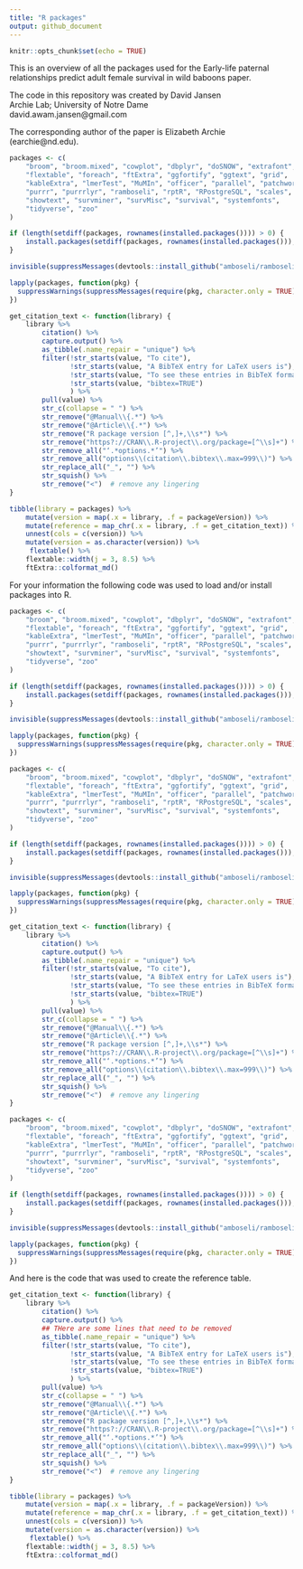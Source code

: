 ```yaml
---
title: "R packages"
output: github_document
---
```


```r
knitr::opts_chunk$set(echo = TRUE)
```

This is an overview of all the packages used for the Early-life paternal relationships predict adult female survival in wild baboons paper.

The code in this repository was created by David Jansen  
Archie Lab; University of Notre Dame  
david.awam.jansen@gmail.com  

The corresponding author of the paper is Elizabeth Archie (earchie@nd.edu).


```r
packages <- c(
    "broom", "broom.mixed", "cowplot", "dbplyr", "doSNOW", "extrafont", 
    "flextable", "foreach", "ftExtra", "ggfortify", "ggtext", "grid", 
    "kableExtra", "lmerTest", "MuMIn", "officer", "parallel", "patchwork", 
    "purrr", "purrrlyr", "ramboseli", "rptR", "RPostgreSQL", "scales", 
    "showtext", "survminer", "survMisc", "survival", "systemfonts", 
    "tidyverse", "zoo"
)

if (length(setdiff(packages, rownames(installed.packages()))) > 0) {
    install.packages(setdiff(packages, rownames(installed.packages())), dependencies = TRUE)
}

invisible(suppressMessages(devtools::install_github("amboseli/ramboseli")))

lapply(packages, function(pkg) {
  suppressWarnings(suppressMessages(require(pkg, character.only = TRUE)))
})
```

```r
get_citation_text <- function(library) {
    library %>%
        citation() %>%
        capture.output() %>%
        as_tibble(.name_repair = "unique") %>%
        filter(!str_starts(value, "To cite"),
               !str_starts(value, "A BibTeX entry for LaTeX users is"),
               !str_starts(value, "To see these entries in BibTeX format"),
               !str_starts(value, "bibtex=TRUE")
               ) %>%
        pull(value) %>%
        str_c(collapse = " ") %>%
        str_remove("@Manual\\{.*") %>%
        str_remove("@Article\\{.*") %>%
        str_remove("R package version [^,]+,\\s*") %>%
        str_remove("https?://CRAN\\.R-project\\.org/package=[^\\s]+") %>%
        str_remove_all("‘.*options.*’") %>%
        str_remove_all("options\\(citation\\.bibtex\\.max=999\\)") %>%
        str_replace_all("_", "") %>%
        str_squish() %>%
        str_remove("<")  # remove any lingering
}
```

```r
tibble(library = packages) %>%
    mutate(version = map(.x = library, .f = packageVersion)) %>%
    mutate(reference = map_chr(.x = library, .f = get_citation_text)) %>%
    unnest(cols = c(version)) %>%
    mutate(version = as.character(version)) %>% 
     flextable() %>%
    flextable::width(j = 3, 8.5) %>%
    ftExtra::colformat_md()
```

For your information the following code was used to load and/or install packages into R.

```r
packages <- c(
    "broom", "broom.mixed", "cowplot", "dbplyr", "doSNOW", "extrafont", 
    "flextable", "foreach", "ftExtra", "ggfortify", "ggtext", "grid", 
    "kableExtra", "lmerTest", "MuMIn", "officer", "parallel", "patchwork", 
    "purrr", "purrrlyr", "ramboseli", "rptR", "RPostgreSQL", "scales", 
    "showtext", "survminer", "survMisc", "survival", "systemfonts", 
    "tidyverse", "zoo"
)

if (length(setdiff(packages, rownames(installed.packages()))) > 0) {
    install.packages(setdiff(packages, rownames(installed.packages())), dependencies = TRUE)
}

invisible(suppressMessages(devtools::install_github("amboseli/ramboseli")))

lapply(packages, function(pkg) {
  suppressWarnings(suppressMessages(require(pkg, character.only = TRUE)))
})
```

```r
packages <- c(
    "broom", "broom.mixed", "cowplot", "dbplyr", "doSNOW", "extrafont", 
    "flextable", "foreach", "ftExtra", "ggfortify", "ggtext", "grid", 
    "kableExtra", "lmerTest", "MuMIn", "officer", "parallel", "patchwork", 
    "purrr", "purrrlyr", "ramboseli", "rptR", "RPostgreSQL", "scales", 
    "showtext", "survminer", "survMisc", "survival", "systemfonts", 
    "tidyverse", "zoo"
)

if (length(setdiff(packages, rownames(installed.packages()))) > 0) {
    install.packages(setdiff(packages, rownames(installed.packages())), dependencies = TRUE)
}

invisible(suppressMessages(devtools::install_github("amboseli/ramboseli")))

lapply(packages, function(pkg) {
  suppressWarnings(suppressMessages(require(pkg, character.only = TRUE)))
})
```

```r
get_citation_text <- function(library) {
    library %>%
        citation() %>%
        capture.output() %>%
        as_tibble(.name_repair = "unique") %>%
        filter(!str_starts(value, "To cite"),
               !str_starts(value, "A BibTeX entry for LaTeX users is"),
               !str_starts(value, "To see these entries in BibTeX format"),
               !str_starts(value, "bibtex=TRUE")
               ) %>%
        pull(value) %>%
        str_c(collapse = " ") %>%
        str_remove("@Manual\\{.*") %>%
        str_remove("@Article\\{.*") %>%
        str_remove("R package version [^,]+,\\s*") %>%
        str_remove("https?://CRAN\\.R-project\\.org/package=[^\\s]+") %>%
        str_remove_all("‘.*options.*’") %>%
        str_remove_all("options\\(citation\\.bibtex\\.max=999\\)") %>%
        str_replace_all("_", "") %>%
        str_squish() %>%
        str_remove("<")  # remove any lingering
}
```


```r
packages <- c(
    "broom", "broom.mixed", "cowplot", "dbplyr", "doSNOW", "extrafont", 
    "flextable", "foreach", "ftExtra", "ggfortify", "ggtext", "grid", 
    "kableExtra", "lmerTest", "MuMIn", "officer", "parallel", "patchwork", 
    "purrr", "purrrlyr", "ramboseli", "rptR", "RPostgreSQL", "scales", 
    "showtext", "survminer", "survMisc", "survival", "systemfonts", 
    "tidyverse", "zoo"
)

if (length(setdiff(packages, rownames(installed.packages()))) > 0) {
    install.packages(setdiff(packages, rownames(installed.packages())), dependencies = TRUE)
}

invisible(suppressMessages(devtools::install_github("amboseli/ramboseli")))

lapply(packages, function(pkg) {
  suppressWarnings(suppressMessages(require(pkg, character.only = TRUE)))
})
```

And here is the code that was used to create the reference table. 
```r
get_citation_text <- function(library) {
    library %>%
        citation() %>%
        capture.output() %>%
        ## THere are some lines that need to be removed
        as_tibble(.name_repair = "unique") %>%
        filter(!str_starts(value, "To cite"),
               !str_starts(value, "A BibTeX entry for LaTeX users is"),
               !str_starts(value, "To see these entries in BibTeX format"),
               !str_starts(value, "bibtex=TRUE")
               ) %>%
        pull(value) %>%
        str_c(collapse = " ") %>%
        str_remove("@Manual\\{.*") %>%
        str_remove("@Article\\{.*") %>%
        str_remove("R package version [^,]+,\\s*") %>%
        str_remove("https?://CRAN\\.R-project\\.org/package=[^\\s]+") %>%
        str_remove_all("‘.*options.*’") %>%
        str_remove_all("options\\(citation\\.bibtex\\.max=999\\)") %>%
        str_replace_all("_", "") %>%
        str_squish() %>%
        str_remove("<")  # remove any lingering
}
```

```r
tibble(library = packages) %>%
    mutate(version = map(.x = library, .f = packageVersion)) %>%
    mutate(reference = map_chr(.x = library, .f = get_citation_text)) %>%
    unnest(cols = c(version)) %>%
    mutate(version = as.character(version)) %>% 
     flextable() %>%
    flextable::width(j = 3, 8.5) %>%
    ftExtra::colformat_md()
```
